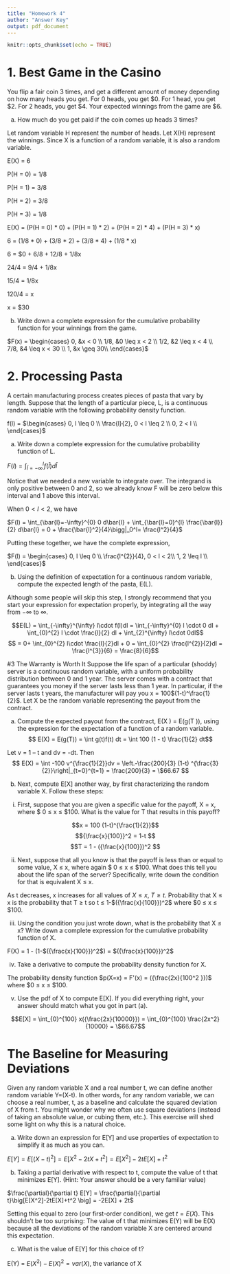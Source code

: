 ```yaml
---
title: "Homework 4"
author: "Answer Key"
output: pdf_document
---
```


```r
knitr::opts_chunk$set(echo = TRUE)
```

# 1. Best Game in the Casino

You flip a fair coin 3 times, and get a different amount of money depending on how many heads you get. For 0 heads, you get $0. For 1 head, you get $2. For 2 heads, you get $4. Your expected winnings from the game are $6.

(a) How much do you get paid if the coin comes up heads 3 times?

Let random variable H represent the number of heads.  Let X(H) represent the winnings.  Since X is a function of a random variable, it is also a random variable.

E(X) = 6 

P(H = 0) = 1/8

P(H = 1) = 3/8

P(H = 2) = 3/8

P(H = 3) = 1/8

E(X) = (P(H = 0) * 0) + (P(H = 1) * 2) + (P(H = 2) * 4) + (P(H = 3) * x)

6 = (1/8 * 0) + (3/8 * 2) + (3/8 * 4) + (1/8 * x)

6 = $0 + 6/8 + 12/8 + 1/8x

24/4 = 9/4 + 1/8x

15/4 = 1/8x

120/4 = x

x = $30

(b) Write down a complete expression for the cumulative probability function for your winnings from the game.

$F(x) = \begin{cases}
0, &x < 0 \\
1/8,  &0 \leq x < 2 \\
1/2, &2 \leq x < 4 \\
7/8, &4 \leq x < 30 \\
1, &x \geq 30\\
\end{cases}$

# 2. Processing Pasta
A certain manufacturing process creates pieces of pasta that vary by length. Suppose that the length of a particular piece, L, is a continuous random variable with the following probability density function.

f(l) = $\begin{cases}
0,  l  \leq 0 \\
\frac{l}{2}, 0 < l  \leq 2 \\
0, 2 < l \\
\end{cases}$

(a) Write down a complete expression for the cumulative probability function of L.

$F(l) = \int_{\bar{l}=-\infty}^{l} f(\bar{l}) d\bar{l}$

Notice that we needed a new variable to integrate over.  The integrand is only positive between 0 and 2, so we already know F will be zero below this interval and 1 above this interval.  

When $0 < l < 2$, we have 

$F(l) = \int_{\bar{l}=-\infty}^{0} 0 d\bar{l} + \int_{\bar{l}=0}^{l} \frac{\bar{l}}{2} d\bar{l} = 0 + \frac{\bar{l}^2}{4}\bigg|_0^l= \frac{l^2}{4}$

Putting these together, we have the complete expression,

$F(l) = \begin{cases}
0,  l \leq 0 \\
\frac{l^{2}}{4}, 0 < l < 2\\
1, 2 \leq l \\
\end{cases}$

(b) Using the definition of expectation for a continuous random variable, compute the expected length of the pasta, E(L).

Although some people will skip this step, I strongly recommend that you start your expression for expectation properly, by integrating all the way from $-\infty$ to $\infty$.

$$E(L) = \int_{-\infty}^{\infty} l\cdot f(l)dl = \int_{-\infty}^{0} l \cdot 0 dl + \int_{0}^{2} l \cdot \frac{l}{2} dl + \int_{2}^{\infty} l\cdot 0dl$$
$$ = 0+ \int_{0}^{2} l\cdot \frac{l}{2}dl + 0 = \int_{0}^{2} \frac{l^{2}}{2}dl = \frac{l^{3}}{6} = \frac{8}{6}$$



#3 The Warranty is Worth It
Suppose the life span of a particular (shoddy) server is a continuous random variable, with a uniform probability distribution between 0 and 1 year. The server comes with a contract that guarantees you money if the server lasts less than 1 year. In particular, if the server lasts t years, the manufacturer will pay you x = 100$(1-t)^\frac{1}{2}$. Let X be the random variable representing the payout from the contract.

(a) Compute the expected payout from the contract, E(X ) = E(g(T )), using the expression for the expectation of a function of a random variable.
$$ E(X) = E(g(T)) = \int g(t)f(t) dt  =  \int 100 (1 - t) \frac{1}{2} dt$$

Let v = 1 – t and dv = -dt. Then $$ E(X) = \int -100 v^{\frac{1}{2}}dv 
=  \left.-\frac{200}{3} (1-t) ^{\frac{3}{2}}\right|_{t=0}^{t=1} = \frac{200}{3} = \$66.67 $$ 

(b) Next, compute E[X] another way, by first characterizing the random variable X. Follow these steps:
i. First, suppose that you are given a specific value for the payoff, X = x, where $ 0 $\leq$ x $\leq$ \$100. What is the value for T that results in this payoff?

$$x = 100 (1-t)^{\frac{1}{2}}$$
$${\frac{x}{100}}^2 = 1-t $$
$$T = 1 - ({\frac{x}{100}})^2 $$

ii. Next, suppose that all you know is that the payoff is less than or equal to some value, X $\leq$ x, where again  $ 0 $\leq$ x $\leq$ \$100. What does this tell you about the life span of the server? Specifically, write down the condition for that is equivalent X $\leq$ x.

As t decreases, x increases for all values of $X \leq x$, $T \geq t$. Probability that X $\leq$ x is the probability that T $\geq$ t so t $\leq$ 1-$({\frac{x}{100}})^2$ where $0 $\leq$ x $\leq$ $100.


iii. Using the condition you just wrote down, what is the probability that X $\leq$ x? Write down a complete expression for the cumulative probability function of X.

F(X) = 1 - (1-$({\frac{x}{100}})^2$) = $({\frac{x}{100}})^2$


iv. Take a derivative to compute the probability density function for X.

The probability density function $p(X=x) = F'(x) = ({\frac{2x}{100^2  }})$ where $0 $\leq$ x $\leq$ $100.


v. Use the pdf of X to compute E[X]. If you did everything right, your
answer should match what you got in part (a).

$$E[X] = \int_{0}^{100} x({\frac{2x}{10000}}) = \int_{0}^{100} \frac{2x^2}{10000} = \$66.67$$


# The Baseline for Measuring Deviations

Given any random variable X and a real number t, we can define another random variable Y=(X-t). In other words, for any random variable, we can choose a real number, t, as a baseline and calculate the squared deviation of X from t. You might wonder why we often use square deviations (instead of taking an absolute value, or cubing them, etc.). This exercise will shed some light on why this is a natural choice.

(a) Write down an expression for E[Y] and use properties of expectation to simplify it as much as you can.

$E[Y] = E[(X-t)^2] = E[X^2 - 2tX + t^2] = E[X^2]-2tE[X]+t^2$


(b) Taking a partial derivative with respect to t, compute the value of t that minimizes E[Y]. (Hint: Your answer should be a very familiar value)

$\frac{\partial}{\partial t} E[Y] = \frac{\partial}{\partial t}\big[E[X^2]-2tE[X]+t^2 \big] = -2E[X] + 2t$

Setting this equal to zero (our first-order condition), we get $t = E(X)$.  This shouldn't be too surprising: The value of t that minimizes E(Y) will be E(X) because all the deviations of the random variable X are centered around this expectation.

(c) What is the value of E[Y] for this choice of t?

E(Y) = $E(X^{2})-E(X)^{2} = var(X)$, the variance of X
